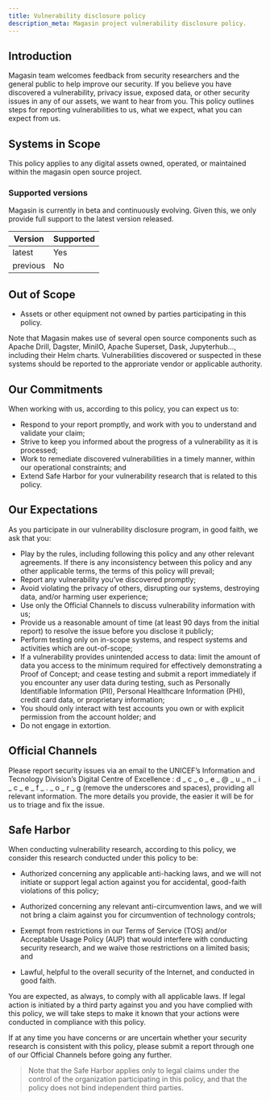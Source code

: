 ```yaml
---
title: Vulnerability disclosure policy
description_meta: Magasin project vulnerability disclosure policy.
---
```




## Introduction

Magasin team welcomes feedback from security researchers and the general public to help improve our security. If you believe you have discovered a vulnerability, privacy issue, exposed data, or other security issues in any of our assets, we want to hear from you. This policy outlines steps for reporting vulnerabilities to us, what we expect, what you can expect from us.

## Systems in Scope

This policy applies to any digital assets owned, operated, or maintained within the magasin open source project.

### Supported versions

Magasin is currently in beta and continuously evolving. Given this, we only provide full support to the latest version released. 


| Version | Supported          |
| ------- | -------------------|
| latest  | Yes                |
| previous| No                 |


## Out of Scope

- Assets or other equipment not owned by parties participating in this policy. 

Note that Magasin makes use of several open source components such as Apache Drill, Dagster, MiniIO, Apache Superset, Dask, Jupyterhub..., including their Helm charts. Vulnerabilities discovered or suspected in these systems should be reported to the approriate vendor or applicable authority.


## Our Commitments

When working with us, according to this policy, you can expect us to:

- Respond to your report promptly, and work with you to understand and validate your claim;
- Strive to keep you informed about the progress of a vulnerability as it is processed;
- Work to remediate discovered vulnerabilities in a timely manner, within our operational constraints; and
- Extend Safe Harbor for your vulnerability research that is related to this policy.

## Our Expectations

As you participate in our vulnerability disclosure program, in good faith, we ask that you:

- Play by the rules, including following this policy and any other relevant agreements. If there is any inconsistency between this policy and any other applicable terms, the terms of this policy will prevail;
- Report any vulnerability you’ve discovered promptly;
- Avoid violating the privacy of others, disrupting our systems, destroying data, and/or harming user experience;
- Use only the Official Channels to discuss vulnerability information with us;
- Provide us a reasonable amount of time (at least 90 days from the initial report) to resolve the issue before you disclose it publicly;
- Perform testing only on in-scope systems, and respect systems and activities which are out-of-scope;
- If a vulnerability provides unintended access to data: limit the amount of data you access to the minimum required for effectively demonstrating a Proof of Concept; and cease testing and submit a report immediately if you encounter any user data during testing, such as Personally Identifiable Information (PII), Personal Healthcare Information (PHI), credit card data, or proprietary information;
- You should only interact with test accounts you own or with explicit permission from the account holder; and
- Do not engage in extortion.  

## Official Channels 

Please report security issues via an email to the UNICEF's Information and Tecnology Division's Digital Centre of Excellence : d _ c _ o _ e _ @ _ u _ n _ i _ c _ e _ f _ . _ o _ r _ g (remove the underscores and spaces), providing all relevant information. The more details you provide, the easier it will be for us to triage and fix the issue.

## Safe Harbor

When conducting vulnerability research, according to this policy, we consider this research conducted under this policy to be:

- Authorized concerning any applicable anti-hacking laws, and we will not initiate or support legal action against you for accidental, good-faith violations of this policy;

- Authorized concerning any relevant anti-circumvention laws, and we will not bring a claim against you for circumvention of technology controls;

- Exempt from restrictions in our Terms of Service (TOS) and/or Acceptable Usage Policy (AUP) that would interfere with conducting security research, and we waive those restrictions on a limited basis; and

- Lawful, helpful to the overall security of the Internet, and conducted in good faith.

You are expected, as always, to comply with all applicable laws. If legal action is initiated by a third party against you and you have complied with this policy, we will take steps to make it known that your actions were conducted in compliance with this policy.

If at any time you have concerns or are uncertain whether your security research is consistent with this policy, please submit a report through one of our Official Channels before going any further.

> Note that the Safe Harbor applies only to legal claims under the control of the organization participating in this policy, and that the policy does not bind independent third parties.
